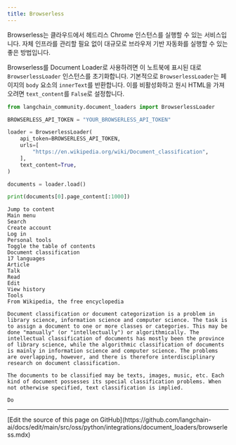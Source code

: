 ```yaml
---
title: Browserless
---
```


Browserless는 클라우드에서 헤드리스 Chrome 인스턴스를 실행할 수 있는 서비스입니다. 자체 인프라를 관리할 필요 없이 대규모로 브라우저 기반 자동화를 실행할 수 있는 좋은 방법입니다.

Browserless를 Document Loader로 사용하려면 이 노트북에 표시된 대로 `BrowserlessLoader` 인스턴스를 초기화합니다. 기본적으로 `BrowserlessLoader`는 페이지의 `body` 요소의 `innerText`를 반환합니다. 이를 비활성화하고 원시 HTML을 가져오려면 `text_content`를 `False`로 설정합니다.

```python
from langchain_community.document_loaders import BrowserlessLoader
```

```python
BROWSERLESS_API_TOKEN = "YOUR_BROWSERLESS_API_TOKEN"
```

```python
loader = BrowserlessLoader(
    api_token=BROWSERLESS_API_TOKEN,
    urls=[
        "https://en.wikipedia.org/wiki/Document_classification",
    ],
    text_content=True,
)

documents = loader.load()

print(documents[0].page_content[:1000])
```

```output
Jump to content
Main menu
Search
Create account
Log in
Personal tools
Toggle the table of contents
Document classification
17 languages
Article
Talk
Read
Edit
View history
Tools
From Wikipedia, the free encyclopedia

Document classification or document categorization is a problem in library science, information science and computer science. The task is to assign a document to one or more classes or categories. This may be done "manually" (or "intellectually") or algorithmically. The intellectual classification of documents has mostly been the province of library science, while the algorithmic classification of documents is mainly in information science and computer science. The problems are overlapping, however, and there is therefore interdisciplinary research on document classification.

The documents to be classified may be texts, images, music, etc. Each kind of document possesses its special classification problems. When not otherwise specified, text classification is implied.

Do
```

---

<Callout icon="pen-to-square" iconType="regular">
  [Edit the source of this page on GitHub](https://github.com/langchain-ai/docs/edit/main/src/oss/python/integrations/document_loaders/browserless.mdx)
</Callout>
